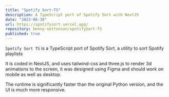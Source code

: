 ```yaml
---
title: "Spotify Sort-TS"
description: A TypeScript port of Spotify Sort with NextJS
date: "2023-06-30"
url: https://spotifysort.vercel.app/
repository: benny-nottonson/spotifySort-TS
published: true
---
```


`Spotify Sort TS` is a TypeScript port of Spotify Sort, a utility to sort Spotify playlists

It is coded in NextJS, and uses tailwind-css and three.js to render 3d animations to the screen, it was designed using Figma and should work on mobile as well as desktop.

The runtime is significantly faster than the original Python version, and the UI is much more responsive.
